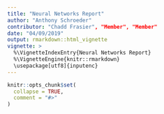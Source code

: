 ```yaml
---
title: "Neural Networks Report"
author: "Anthony Schroeder"
contributor: "Chadd Frasier", "Member", "Member"
date: "04/09/2019"
output: rmarkdown::html_vignette
vignette: >
  %\VignetteIndexEntry{Neural Networks Report}
  %\VignetteEngine{knitr::rmarkdown}
  \usepackage[utf8]{inputenc}
---
```

```r
knitr::opts_chunk$set(
  collapse = TRUE,
  comment = "#>"
)
```
